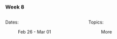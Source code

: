 ### Week 8

:::: {.columns}

::: {.column width="50%"}

Dates: 

: Feb 26 - Mar 01

:::

::: {.column width="50%"}

Topics:

: More

:::

::::
